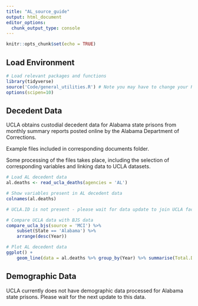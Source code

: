 ```yaml
---
title: "AL_source_guide"
output: html_document
editor_options: 
  chunk_output_type: console
---
```


```r
knitr::opts_chunk$set(echo = TRUE)
```

## Load Environment

```r
# Load relevant packages and functions
library(tidyverse)
source('Code/general_utilities.R') # Note you may have to change your Rmarkdown option for evaluate chunks to project instead of document
options(scipen=10)
```

## Decedent Data

UCLA obtains custodial decedent data for Alabama state prisons from monthly summary reports posted online by the Alabama Department of Corrections.

Example files included in corresponding documents folder. 

Some processing of the files takes place, including the selection of corresponding variables and linking data to UCLA datasets. 

```r
# Load AL decedent data
al.deaths <- read_ucla_deaths(agencies = 'AL')

# Show variables present in AL decedent data
colnames(al.deaths)

# UCLA.ID is not present - please wait for data update to join UCLA facility data

# Compare UCLA data with BJS data
compare_ucla_bjs(source = 'MCI') %>%
    subset(State == 'Alabama') %>%
    arrange(desc(Year))

# Plot AL decedent data 
ggplot() +
    geom_line(data = al.deaths %>% group_by(Year) %>% summarise(Total.Deaths = n()),aes(x = Year, y = Total.Deaths))

```


## Demographic Data

UCLA currently does not have demographic data processed for Alabama state prisons. Please wait for the next update to this data. 

